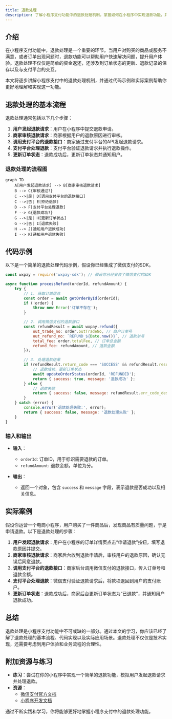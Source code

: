 ```yaml
---
title: 退款处理
description: 了解小程序支付功能中的退款处理机制，掌握如何在小程序中实现退款功能，并通过实际案例加深理解。
---
```


## 介绍

在小程序支付功能中，退款处理是一个重要的环节。当用户对购买的商品或服务不满意，或者订单出现问题时，退款功能可以帮助用户快速解决问题，提升用户体验。退款处理不仅仅是简单的资金返还，还涉及到订单状态的更新、退款记录的保存以及与支付平台的交互。

本文将逐步讲解小程序支付中的退款处理机制，并通过代码示例和实际案例帮助你更好地理解和实现这一功能。

## 退款处理的基本流程

退款处理通常包括以下几个步骤：

1. **用户发起退款请求**：用户在小程序中提交退款申请。
2. **商家审核退款请求**：商家根据用户的退款原因进行审核。
3. **调用支付平台的退款接口**：商家通过支付平台的API发起退款请求。
4. **支付平台处理退款**：支付平台验证退款请求并执行退款操作。
5. **更新订单状态**：退款成功后，更新订单状态并通知用户。

### 退款处理的流程图

```mermaid
graph TD
    A[用户发起退款请求] --> B[商家审核退款请求]
    B --> C{审核通过?}
    C -->|是| D[调用支付平台的退款接口]
    C -->|否| E[拒绝退款]
    D --> F[支付平台处理退款]
    F --> G{退款成功?}
    G -->|是| H[更新订单状态]
    G -->|否| I[退款失败]
    H --> J[通知用户退款成功]
    I --> K[通知用户退款失败]
```

## 代码示例

以下是一个简单的退款处理代码示例，假设你已经集成了微信支付的SDK。

```javascript
const wxpay = require('wxpay-sdk'); // 假设你已经安装了微信支付的SDK

async function processRefund(orderId, refundAmount) {
    try {
        // 1. 获取订单信息
        const order = await getOrderById(orderId);
        if (!order) {
            throw new Error('订单不存在');
        }

        // 2. 调用微信支付的退款接口
        const refundResult = await wxpay.refund({
            out_trade_no: order.outTradeNo, // 商户订单号
            out_refund_no: `REFUND_${Date.now()}`, // 退款单号
            total_fee: order.totalFee, // 订单总金额
            refund_fee: refundAmount, // 退款金额
        });

        // 3. 处理退款结果
        if (refundResult.return_code === 'SUCCESS' && refundResult.result_code === 'SUCCESS') {
            // 退款成功，更新订单状态
            await updateOrderStatus(orderId, 'REFUNDED');
            return { success: true, message: '退款成功' };
        } else {
            // 退款失败
            return { success: false, message: refundResult.err_code_des };
        }
    } catch (error) {
        console.error('退款处理失败:', error);
        return { success: false, message: '退款处理失败' };
    }
}
```

### 输入和输出

- **输入**：
  - `orderId`: 订单ID，用于标识需要退款的订单。
  - `refundAmount`: 退款金额，单位为分。

- **输出**：
  - 返回一个对象，包含 `success` 和 `message` 字段，表示退款是否成功以及相关信息。

## 实际案例

假设你运营一个电商小程序，用户购买了一件商品后，发现商品有质量问题，于是申请退款。以下是退款处理的步骤：

1. **用户发起退款请求**：用户在小程序的订单详情页点击“申请退款”按钮，填写退款原因并提交。
2. **商家审核退款请求**：商家后台收到退款申请后，审核用户的退款原因，确认无误后同意退款。
3. **调用支付平台的退款接口**：商家后台调用微信支付的退款接口，传入订单号和退款金额。
4. **支付平台处理退款**：微信支付验证退款请求后，将款项退回到用户的支付账户。
5. **更新订单状态**：退款成功后，商家后台更新订单状态为“已退款”，并通知用户退款成功。

## 总结

退款处理是小程序支付功能中不可或缺的一部分。通过本文的学习，你应该已经了解了退款处理的基本流程、代码实现以及实际应用场景。退款处理不仅仅是技术实现，还需要考虑到用户体验和业务流程的合理性。

## 附加资源与练习

- **练习**：尝试在你的小程序中实现一个简单的退款功能，模拟用户发起退款请求并处理退款。
- **资源**：
  - [微信支付官方文档](https://pay.weixin.qq.com/wiki/doc/apiv3/apis/chapter3_1_9.shtml)
  - [小程序开发文档](https://developers.weixin.qq.com/miniprogram/dev/framework/)

通过不断实践和学习，你将能够更好地掌握小程序支付中的退款处理功能。